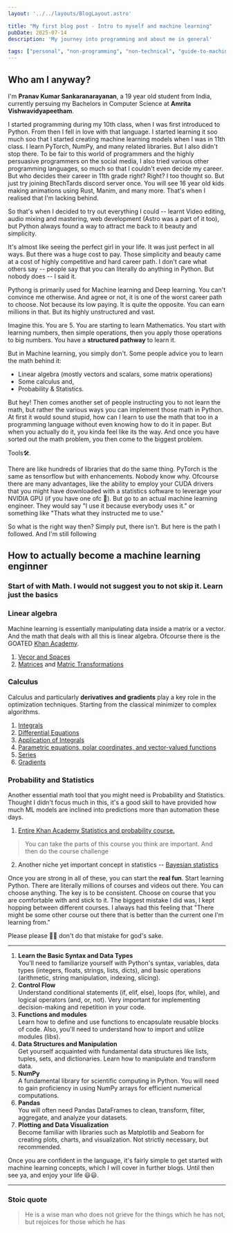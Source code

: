 ```yaml
---
layout: '../../layouts/BlogLayout.astro'

title: "My first blog post - Intro to myself and machine learning"
pubDate: 2025-07-14
description: 'My journey into programming and about me in general'

tags: ["personal", "non-programming", "non-technical", "guide-to-machine-learning", "my-experience-with-machiine-learning-so-far"]
---
```


## Who am I anyway?
I'm **Pranav Kumar Sankaranarayanan**, a 19 year old student from India, currently persuing my Bachelors in Computer Science at **Amrita Vishwavidyapeetham**.

I started programming during my 10th class, when I was first introduced to Python. From then I fell in love with that language. I started learning it soo much soo that I started creating machine learning
models when I was in 11th class. I learn PyTorch, NumPy, and many related libraries. But I also didn't stop there. To be fair to this world of programmers and the highly persuasive programmers
on the social media, I also tried various other programming languages, so much so that I couldn't even decide my career. But who decides their career in 11th grade right? Right? I too thought so.
But just try joining BtechTards discord server once. You will see 16 year old kids making animations using Rust, Manim, and many more. That's when I realised that I'm lacking behind.

So that's when I decided to try out everything I could -- learnt Video editing, audio mixing and mastering, web development (Astro was a part of it too), but Python always found a way to attract me back to it beauty and simplicity.

It's almost like seeing the perfect girl in your life. It was just perfect in all ways. But there was a huge cost to pay. Those simplicity and beauty came at a cost of highly competitive and hard career path. I don't care what others say -- people say that you can literally do anything in Python. But nobody does -- I said it.

Pythong is primarily used for Machine learning and Deep learning. You can't convince me otherwise. And agree or not, it is one of the worst career path to choose. Not because its low paying. It is quite the opposite. You can earn millions in that. But its highly unstructured and vast.

Imagine this. You are 5. You are starting to learn Mathematics. You start with learning numbers, then simple operations, then you apply those operations to big numbers. You have a **structured pathway** to learn it.

But in Machine learning, you simply don't. Some people advice you to learn the math behind it:
- Linear algebra (mostly vectors and scalars, some matrix operations)
- Some calculus and,
- Probability & Statistics.

But hey! Then comes another set of people instructing you to not learn the math, but rather the various ways you can implement those math in Python.
At first it would sound stupid, how can I learn to use the math that too in a programming language without even knowing how to do it in paper. But when you actually do it, you kinda feel like its the way.
And once you have sorted out the math problem, you then come to the biggest problem. 

Tools🛠️.

There are like hundreds of libraries that do the same thing. PyTorch is the same as tensorflow but with enhancements. Nobody know why. Ofcourse there are many advantages, like the ability to employ your CUDA drivers that you might have downloaded with a statistics software to leverage your NVIDIA GPU (if you have one ofc 🤣).
But go to an actual machine learning engineer. They would say "I use it because everybody uses it." or something like "Thats what they instructed me to use."

So what is the right way then? Simply put, there isn't. But here is the path I followed. And I'm still following

## How to actually become a machine learning enginner
### Start of with Math. I would not suggest you to not skip it. Learn just the basics
### Linear algebra
Machine learning is essentially manipulating data inside a matrix or a vector. And the math that deals with all this is linear algebra. Ofcourse there is the GOATED [Khan Academy](https://www.khanacademy.org/).

1. [Vecor and Spaces](https://www.khanacademy.org/math/linear-algebra/vectors-and-spaces)
2. [Matrices](https://www.khanacademy.org/math/precalculus/x9e81a4f98389efdf:matrices) and [Matric Transformations](https://www.khanacademy.org/math/linear-algebra/matrix-transformations)

### Calculus
Calculus and particularly **derivatives and gradients** play a key role in the optimization techniques. Starting from the classical minimizer to complex algorithms.
1. [Integrals](https://www.khanacademy.org/math/integral-calculus/ic-integration)
2. [Differential Equations](https://www.khanacademy.org/math/integral-calculus/ic-diff-eq)
3. [Application of Integrals](https://www.khanacademy.org/math/integral-calculus/ic-int-app)
4. [Parametric equations, polar coordinates, and vector-valued functions](https://www.khanacademy.org/math/integral-calculus/ic-adv-funcs)
5. [Series](https://www.khanacademy.org/math/integral-calculus/ic-series)
6. [Gradients](https://www.khanacademy.org/math/multivariable-calculus/multivariable-derivatives)

### Probability and Statistics
Another essential math tool that you might need is Probability and Statistics. Thought I didn't focus much in this, it's a good skill to have provided how much ML models are inclined into predictions more than automation these days.
1. [Entire Khan Academy Statistics and probability course.](https://www.khanacademy.org/math/statistics-probability)
> You can take the parts of this course you think are important. And then do the course challenge
2. Another niche yet important concept in statistics -- [Bayesian statistics](https://dataorigami.net/Probabilistic-Programming-and-Bayesian-Methods-for-Hackers/)

Once you are strong in all of these, you can start the **real fun**. Start learning Python. There are literally millions of courses and videos out there. You can choose anything. 
The key is to be consistent. Choose on course that you are comfortable with and stick to it. The biggest mistake I did was, I kept hopping between different courses. I always had this feeling that "There might be some other course out there that is better than the current one I'm learning from."

Please please 🙏🙏 don't do that mistake for god's sake.

---

1. **Learn the Basic Syntax and Data Types**\
You'll need to familiarize yourself with Python's syntax, variables, data types (integers, floats, strings, lists, dicts), and basic operations (arithmetic, string manipulation, indexing, slicing). 
2. **Control Flow** \
Understand conditional statements (if, elif, else), loops (for, while), and logical operators (and, or, not). Very important for implementing decision-making and repetition in your code. 
3. **Functions and modules** \
Learn how to define and use functions to encapsulate reusable blocks of code. Also, you'll need to understand how to import and utilize modules (libs). 
4. **Data Structures and Manipulation** \
Get yourself acquainted with fundamental data structures like lists, tuples, sets, and dictionaries. Learn how to manipulate and transform data.
5. **NumPy** \
A fundamental library for scientific computing in Python. You will need to gain proficiency in using NumPy arrays for efficient numerical computations.
6. **Pandas** \
You will often need Pandas DataFrames to clean, transform, filter, aggregate, and analyze your datasets.
7. **Plotting and Data Visualization** \
Become familiar with libraries such as Matplotlib and Seaborn for creating plots, charts, and visualization. Not strictly necessary, but recommended.

Once you are confident in the language, it's fairly simple to get started with machine learning concepts, which I will cover in further blogs. Until then see ya, and enjoy your life 😃😃.

---
### Stoic quote
> He is a wise man who does not grieve for the things which he has not, but rejoices for those which he has